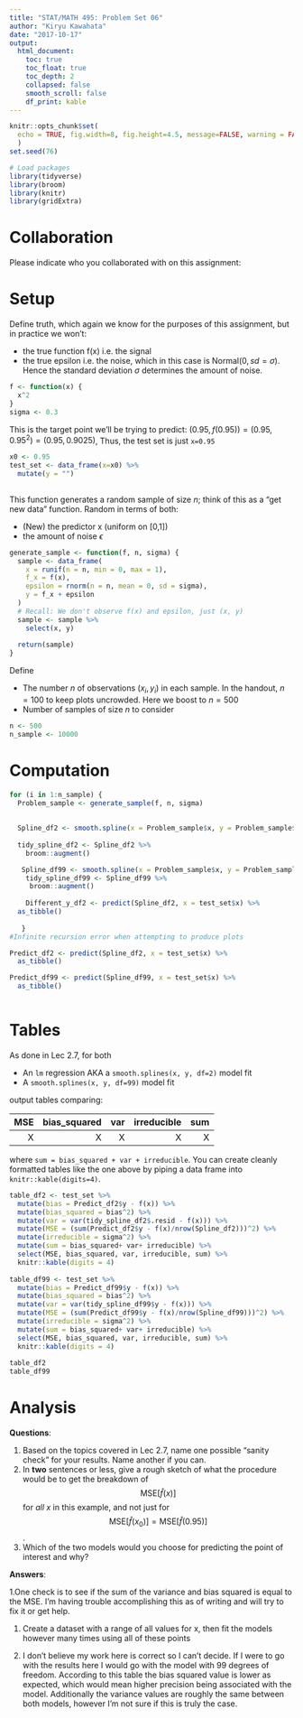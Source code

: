 ```yaml
---
title: "STAT/MATH 495: Problem Set 06"
author: "Kiryu Kawahata"
date: "2017-10-17"
output:
  html_document:
    toc: true
    toc_float: true
    toc_depth: 2
    collapsed: false
    smooth_scroll: false
    df_print: kable
---
```


```r
knitr::opts_chunk$set(
  echo = TRUE, fig.width=8, fig.height=4.5, message=FALSE, warning = FALSE
  )
set.seed(76)

# Load packages
library(tidyverse)
library(broom)
library(knitr)
library(gridExtra)
```





# Collaboration

Please indicate who you collaborated with on this assignment: 





# Setup

Define truth, which again we know for the purposes of this assignment, but in
practice we won't:

* the true function f(x) i.e. the signal
* the true epsilon i.e. the noise, which in this case is Normal$(0, sd=\sigma)$.
Hence the standard deviation $\sigma$ determines the amount of noise.

```r
f <- function(x) {
  x^2
}
sigma <- 0.3

```

This is the target point we'll be trying to predict: $(0.95, f(0.95)) = (0.95, 0.95^2) = (0.95, 0.9025)$, Thus, the test set is just `x=0.95`

```r
x0 <- 0.95
test_set <- data_frame(x=x0) %>% 
  mutate(y = "") 
  
```

This function generates a random sample of size $n$; think of this as a "get new
data" function. Random in terms of both:

* (New) the predictor x (uniform on [0,1])
* the amount of noise $\epsilon$

```r
generate_sample <- function(f, n, sigma) {
  sample <- data_frame(
    x = runif(n = n, min = 0, max = 1),
    f_x = f(x),
    epsilon = rnorm(n = n, mean = 0, sd = sigma),
    y = f_x + epsilon
  )
  # Recall: We don't observe f(x) and epsilon, just (x, y)
  sample <- sample %>% 
    select(x, y)
  
  return(sample)
}
```

Define

* The number $n$ of observations $(x_i, y_i)$ in each sample. In the handout,
$n=100$ to keep plots uncrowded. Here we boost to $n=500$
* Number of samples of size $n$ to consider

```r
n <- 500
n_sample <- 10000


```


# Computation

```r

for (i in 1:n_sample) {
  Problem_sample <- generate_sample(f, n, sigma)
  
  
  Spline_df2 <- smooth.spline(x = Problem_sample$x, y = Problem_sample$y, df = 2)
  
  tidy_spline_df2 <- Spline_df2 %>%   
    broom::augment()

   Spline_df99 <- smooth.spline(x = Problem_sample$x, y = Problem_sample$y, df =99)
    tidy_spline_df99 <- Spline_df99 %>% 
     broom::augment()
  
    Different_y_df2 <- predict(Spline_df2, x = test_set$x) %>% 
  as_tibble() 
    
   }
#Infinite recursion error when attempting to produce plots

Predict_df2 <- predict(Spline_df2, x = test_set$x) %>% 
  as_tibble() 

Predict_df99 <- predict(Spline_df99, x = test_set$x) %>% 
  as_tibble()



```


# Tables

As done in Lec 2.7, for both

* An `lm` regression AKA a `smooth.splines(x, y, df=2)` model fit 
* A `smooth.splines(x, y, df=99)` model fit 

output tables comparing:

|  MSE| bias_squared|   var| irreducible|   sum|
|----:|------------:|-----:|-----------:|-----:|
|     X|           X  |     X |      X |         X |

where `sum = bias_squared + var + irreducible`. You can create cleanly formatted tables like the one above by piping a data frame into `knitr::kable(digits=4)`.

```r


table_df2 <- test_set %>%
  mutate(bias = Predict_df2$y - f(x)) %>%
  mutate(bias_squared = bias^2) %>% 
  mutate(var = var(tidy_spline_df2$.resid - f(x))) %>%
  mutate(MSE = (sum(Predict_df2$y - f(x)/nrow(Spline_df2)))^2) %>% 
  mutate(irreducible = sigma^2) %>% 
  mutate(sum = bias_squared+ var+ irreducible) %>% 
  select(MSE, bias_squared, var, irreducible, sum) %>% 
  knitr::kable(digits = 4)
  
table_df99 <- test_set %>%
  mutate(bias = Predict_df99$y - f(x)) %>%
  mutate(bias_squared = bias^2) %>% 
  mutate(var = var(tidy_spline_df99$y - f(x))) %>%
  mutate(MSE = (sum(Predict_df99$y - f(x)/nrow(Spline_df99)))^2) %>% 
  mutate(irreducible = sigma^2) %>% 
  mutate(sum = bias_squared+ var+ irreducible) %>% 
  select(MSE, bias_squared, var, irreducible, sum) %>% 
  knitr::kable(digits = 4)
  
table_df2
table_df99
```


# Analysis

**Questions**:

1. Based on the topics covered in Lec 2.7, name one possible "sanity check" for your results. Name another if you can.
1. In **two** sentences or less, give a rough sketch of what the procedure would
be to get the breakdown of $$\mbox{MSE}\left[\widehat{f}(x)\right]$$ for *all*
$x$ in this example, and not just for $$\mbox{MSE}\left[\widehat{f}(x_0)\right]
= \mbox{MSE}\left[\widehat{f}(0.95)\right]$$.
1. Which of the two models would you choose for predicting the point of interest and why?

**Answers**:

1.One check is to see if the sum of the variance and bias squared is equal to the MSE. I'm having trouble accomplishing this as of writing and will try to fix it or get help.

1. Create a dataset with a range of all values for x, then fit the models however many times using all of these points

1. I don't believe my work here is correct so I can't decide. If I were to go with the results here I would go with the model with 99 degrees of freedom. According to this table the bias squared value is lower as expected, which would mean higher precision being associated with the model. Additionally the variance values are roughly the same between both models, however I'm not sure if this is truly the case. 
